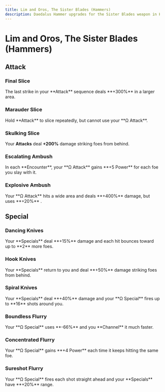 ```yaml
---
title: Lim and Oros, The Sister Blades (Hammers)
description: Daedalus Hammer upgrades for the Sister Blades weapon in Hades 2.
---
```



# Lim and Oros, The Sister Blades (Hammers)

## Attack

### Final Slice

<Box>
  The last strike in your **Attack** sequence deals **+300%** in a larger area.
</Box>

### Marauder Slice

<Box>
  Hold **Attack** to slice repeatedly, but cannot use your **Ω Attack**.
</Box>

### Skulking Slice

<Box>Your **Attacks** deal **+200%** damage striking foes from behind.</Box>

### Escalating Ambush

<Box>
  In each **Encounter**, your **Ω Attack** gains **+5 Power** for each foe you
  slay with it.
</Box>

### Explosive Ambush

<Box>
  Your **Ω Attack** hits a wide area and deals **+400%** damage, but uses
  **+20%** <IconMagick />.
</Box>

## Special

### Dancing Knives

<Box>
  Your **Specials** deal **+15%** damage and each hit bounces toward up to **2**
  more foes.
</Box>

### Hook Knives

<Box>
  Your **Specials** return to you and deal **+50%** damage striking foes from
  behind.
</Box>

### Spiral Knives

<Box>
  Your **Specials** deal **+40%** damage and your **Ω Special** fires up to
  **16** shots around you.
</Box>

### Boundless Flurry

<Box>
  Your **Ω Special** uses **-66%** <IconMagick /> and you **Channel** it much faster.
</Box>

### Concentrated Flurry

<Box>
  Your **Ω Special** gains **+4 Power** each time it keeps hitting the same foe.
</Box>

### Sureshot Flurry

<Box>
  Your **Ω Special** fires each shot straight ahead and your **Specials** have
  **+20%** range.
</Box>
